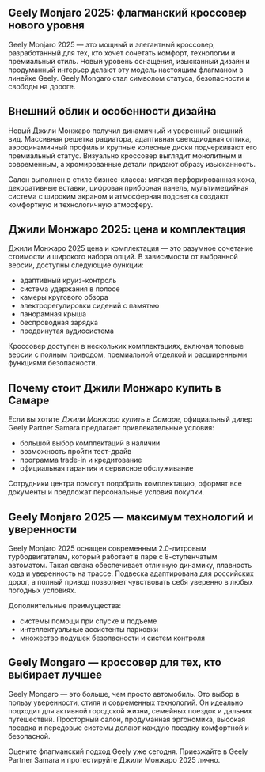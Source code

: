 ## Geely Monjaro 2025: флагманский кроссовер нового уровня

Geely Monjaro 2025 — это мощный и элегантный кроссовер, разработанный для тех, кто хочет сочетать комфорт, технологии и премиальный стиль. Новый уровень оснащения, изысканный дизайн и продуманный интерьер делают эту модель настоящим флагманом в линейке Geely. Geely Mongaro стал символом статуса, безопасности и свободы на дороге.

## Внешний облик и особенности дизайна

Новый Джили Монжаро получил динамичный и уверенный внешний вид. Массивная решетка радиатора, адаптивная светодиодная оптика, аэродинамичный профиль и крупные колесные диски подчеркивают его премиальный статус. Визуально кроссовер выглядит монолитным и современным, а хромированные детали придают образу изысканность.

Салон выполнен в стиле бизнес-класса: мягкая перфорированная кожа, декоративные вставки, цифровая приборная панель, мультимедийная система с широким экраном и атмосферная подсветка создают комфортную и технологичную атмосферу.

## Джили Монжаро 2025: цена и комплектация

Джили Монжаро 2025 цена и комплектация — это разумное сочетание стоимости и широкого набора опций. В зависимости от выбранной версии, доступны следующие функции:

- адаптивный круиз-контроль
- система удержания в полосе
- камеры кругового обзора
- электрорегулировки сидений с памятью
- панорамная крыша
- беспроводная зарядка
- продвинутая аудиосистема

Кроссовер доступен в нескольких комплектациях, включая топовые версии с полным приводом, премиальной отделкой и расширенными функциями безопасности.

## Почему стоит Джили Монжаро купить в Самаре

Если вы хотите _Джили Монжаро купить в Самаре_, официальный дилер Geely Partner Samara предлагает привлекательные условия:

- большой выбор комплектаций в наличии
- возможность пройти тест-драйв
- программа trade-in и кредитование
- официальная гарантия и сервисное обслуживание

Сотрудники центра помогут подобрать комплектацию, оформят все документы и предложат персональные условия покупки.

## Geely Monjaro 2025 — максимум технологий и уверенности

Geely Monjaro 2025 оснащен современным 2.0-литровым турбодвигателем, который работает в паре с 8-ступенчатым автоматом. Такая связка обеспечивает отличную динамику, плавность хода и уверенность на трассе. Подвеска адаптирована для российских дорог, а полный привод позволяет чувствовать себя уверенно в любых погодных условиях.

Дополнительные преимущества:

- системы помощи при спуске и подъеме
- интеллектуальные ассистенты парковки
- множество подушек безопасности и систем контроля

## Geely Mongaro — кроссовер для тех, кто выбирает лучшее

Geely Mongaro — это больше, чем просто автомобиль. Это выбор в пользу уверенности, стиля и современных технологий. Он идеально подходит для активной городской жизни, семейных поездок и дальних путешествий. Просторный салон, продуманная эргономика, высокая посадка и передовые системы делают каждую поездку комфортной и безопасной.

Оцените флагманский подход Geely уже сегодня. Приезжайте в Geely Partner Samara и протестируйте Джили Монжаро 2025 лично.
